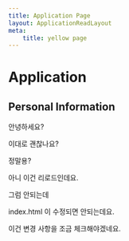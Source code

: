 ```yaml
---
title: Application Page
layout: ApplicationReadLayout
meta:
    title: yellow page
---
```


# Application

## Personal Information

안녕하세요? 

이대로 괜찮나요?

정말용?

아니 이건 리로드인데요.


그럼 안되는데 

index.html 이 수정되면 안되는데요.

이건 변경 사항을 조금 체크해야겠네요.

